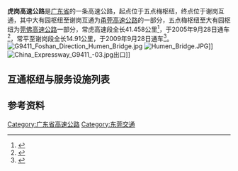 {{中国高速公路信息框
| 编号 = G1523/G9411
| 自定头部 = [[File:China_Expwy_G1523_sign_with_name.svg|80px]][[File:China_Expwy_G9411_sign_with_name.svg|80px]]
| 名称 = 甬莞高速公路（大有园－谢岗）<br/>莞佛高速公路（五点梅－大有园）
| 地圖 = Guangdong S20.svg
| 路線簡稱 = 潮莞
| 最近通車日期 = 2009年9月28日
| 已通车里程 = 56.368
| 起點 = 五点梅枢纽
| 終點 = 谢岗互通
| 出口處數 = 6
| 服务区数 = 0
}}
'''虎岗高速公路'''是[[广东省|广东省]]的一条高速公路，起点位于五点梅枢纽，终点位于谢岗互通，其中大有园枢纽至谢岗互通为[[甬莞高速公路|甬莞高速公路]]的一部分，五点梅枢纽至大有园枢纽为[[莞佛高速公路|莞佛高速公路]]一部分，常虎高速段全长41.458公里<ref>{{Cite web|title=常虎高速 - 广东鸿高建设集团有限公司|url=http://www.dghonggao.net/i.aspx?code=m_xmjs&cid=1BCEAFFF746F84F3&type=product&style=1&id=HG0084|access-date=2022-04-26|work=www.dghonggao.net|archive-date=2022-04-26|archive-url=https://web.archive.org/web/20220426011413/http://www.dghonggao.net/i.aspx?code=m_xmjs&cid=1BCEAFFF746F84F3&type=product&style=1&id=HG0084|dead-url=no}}</ref>，于2005年9月28日通车<ref>{{Cite web|title=常虎高速将直抵虎门港_新闻中心_新浪网|url=https://news.sina.com.cn/c/2007-11-01/012912821291s.shtml|access-date=2022-04-26|work=news.sina.com.cn|archive-date=2022-04-26|archive-url=https://web.archive.org/web/20220426011306/https://news.sina.com.cn/c/2007-11-01/012912821291s.shtml|dead-url=no}}</ref>，常平至谢岗段全长14.91公里，于2009年9月28日通车<ref>{{Cite book|title=东莞年鉴2010|pages=242|chapter=交通·邮电|author1=东莞年鉴编委会|publisher=广东人民出版社|year=2010|isbn=978-7-218-06851-0}}</ref>。
[[File:G9411_Foshan_Direction_Humen_Bridge.jpg|thumb]]
[[File:Humen_Bridge.JPG|thumb]]]]
[[File:China_Expressway_G9411_-03.jpg|thumb]]出口]]

==互通枢纽与服务设施列表==
{{Start expwy exit box|place=1}}
{{Expwy exit group|{{China Expwy Name|G9411|路段}}|place=1}}
{{Expwy exit item|type=H|name=五点梅|place=[[东莞市|东莞市]]|place rows=8|highway connection={{China Expwy Name|G9411|[[广深高速公路|广深高速]]|L1=G4|L2=G15}}}}
{{Expwy exit item|type=E|name=|state=U|road connection=环莞快速路}}
{{Expwy exit item|type=H|name=连升|highway connection={{China Expwy Name|S9918|P=Guangdong}}|comment=限虎门方向入，谢岗方向出}}
{{Expwy exit item|type=E|name=常虎中心|road connection=常虎高速管理中心}}
{{Expwy exit item|type=S|name=大岭山}}
{{Expwy exit item|type=E|name=大岭山|road connection={{中国国道名|107}}<br/>{{中国县道名|236|厚大路}}}}
{{Expwy exit item|type=H|name=罗田|highway connection={{China Expwy Name|S31|P=Guangdong}}}}
{{Expwy exit item|type=E|name=松山湖|road connection=高雄路}}
{{Expwy exit group|{{China Expwy Name|G1523|路段}}|place=1}}
{{Expwy exit item|type=H|name=大有园|place=[[东莞市|东莞市]]|place rows=8|highway connection={{China Expwy Name|G94|[[莞深高速公路|莞深高速]]}}|comment={{China Expwy Name|G9411|终点}}，{{China Expwy Name|G1523|起点}}}}
{{Expwy exit item|type=E|name=莞樟路|road connection=大源路<br/>金边路}}
{{Expwy exit item|type=E|name=常平|highway connection=新城大道}}
{{Expwy exit item|type=E|name=东莞东|road connection=东站路<br/>环常南路}}
{{Expwy exit item|type=H|name=九江水|highway connection={{China Expwy Name|S29|P=Guangdong}}}}
{{Expwy exit item|type=E|name=东深路|alias=桥头|road connection=[[东深公路|东深路]]（{{中国省道名|255|P=广东|}}）}}
{{Expwy exit item|type=E|name=樟木头|road connection=莞樟东路（{{中国省道名|357|P=广东}}）}}
{{Expwy exit item|type=E|name=谢岗|highway connection={{China Expwy Name|G1523|[[潮莞高速公路#莞惠高速|莞惠高速]]}}|road connection={{中国省道名|357|P=广东}}}}
{{End expwy exit box|place=1}}

==参考资料==
{{Reflist}}
{{广东省高速公路}}

[[Category:广东省高速公路|Category:广东省高速公路]]
[[Category:东莞交通|Category:东莞交通]]